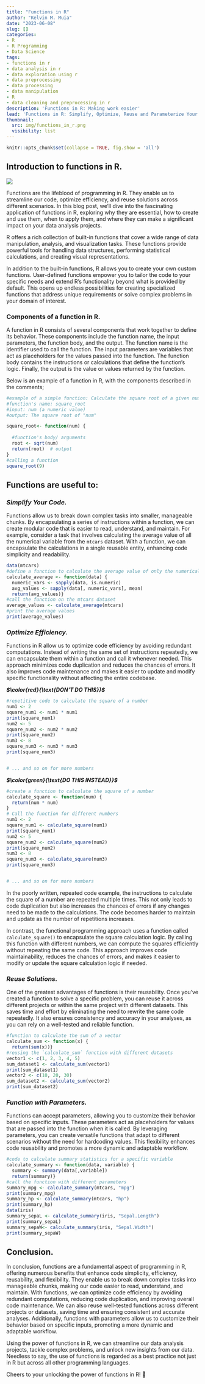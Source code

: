```yaml
---
title: "Functions in R"
author: "Kelvin M. Muia"
date: "2023-06-08"
slug: []
categories:
- R
- R Programming
- Data Science
tags:
- functions in r
- data analysis in r
- data exploration using r
- data preprocessing
- data processing
- data manipulation
- R
- data cleaning and preprocessing in r
description: 'Functions in R: Making work easier'
lead: 'Functions in R: Simplify, Optimize, Reuse and Parameterize Your Code'
thumbnail:
  src: img/functions_in_r.png
  visibility: list
---
```


```r
knitr::opts_chunk$set(collapse = TRUE, fig.show = 'all')
```

<!--more-->

## Introduction to functions in R.    

![](index_files/figure-html/functions_in_r.png)

Functions are the lifeblood of programming in R. They enable us to streamline our code, optimize efficiency, and reuse solutions across different scenarios. In this blog post, we'll dive into the fascinating application of functions in R, exploring why they are essential, how to create and use them, when to apply them, and where they can make a significant impact on your data analysis projects.

R offers a rich collection of built-in functions that cover a wide range of data manipulation, analysis, and visualization tasks. These functions provide powerful tools for handling data structures, performing statistical calculations, and creating visual representations. 

In addition to the built-in functions, R allows you to create your own custom functions. User-defined functions empower you to tailor the code to your specific needs and extend R's functionality beyond what is provided by default. This opens up endless possibilities for creating specialized functions that address unique requirements or solve complex problems in your domain of interest.

### Components of a function in R.   

A function in R consists of several components that work together to define its behavior. These components include the function name, the input parameters, the function body, and the output. The function name is the identifier used to call the function. The input parameters are variables that act as placeholders for the values passed into the function. The function body contains the instructions or calculations that define the function's logic. Finally, the output is the value or values returned by the function. 

Below is an example of a function in R, with the components described in the comments;  

```r
#example of a simple function: Calculate the square root of a given number
#function's name: square_root
#input: num (a numeric value)
#output: The square root of "num"

square_root<- function(num) {
  
  #function's body/ arguments
  root <- sqrt(num)
  return(root)  # output
}
#calling a function
square_root(9)
```





## Functions are useful to:  

### *Simplify Your Code.*    

Functions allow us to break down complex tasks into smaller, manageable chunks. By encapsulating a series of instructions within a function, we can create modular code that is easier to read, understand, and maintain. For example, consider a task that involves calculating the average value of all the numerical variable from the `mtcars` dataset. With a function, we can encapsulate the calculations in a single reusable entity, enhancing code simplicity and readability.

```r
data(mtcars)
#define a function to calculate the average value of only the numerical variables
calculate_average <- function(data) {
  numeric_vars <- sapply(data, is.numeric)
  avg_values <- sapply(data[, numeric_vars], mean)
  return(avg_values)}
#call the function on the mtcars dataset
average_values <- calculate_average(mtcars)
#print the average values
print(average_values)
```

     
### *Optimize Efficiency.*    

Functions in R allow us to optimize code efficiency by avoiding redundant computations. Instead of writing the same set of instructions repeatedly, we can encapsulate them within a function and call it whenever needed. This approach minimizes code duplication and reduces the chances of errors. It also improves code maintenance and makes it easier to update and modify specific functionality without affecting the entire codebase.

***$\color{red}{\text{DON'T DO THIS}}$***

```r
#repetitive code to calculate the square of a number
num1 <- 2
square_num1 <- num1 * num1
print(square_num1)
num2 <- 5
square_num2 <- num2 * num2
print(square_num2)
num3 <- 8
square_num3 <- num3 * num3
print(square_num3)


# ... and so on for more numbers
```

***$\color{green}{\text{DO THIS INSTEAD}}$***    

```r
#create a function to calculate the square of a number
calculate_square <- function(num) {
  return(num * num)
}
# Call the function for different numbers
num1 <- 2
square_num1 <- calculate_square(num1)
print(square_num1)
num2 <- 5
square_num2 <- calculate_square(num2)
print(square_num2)
num3 <- 8
square_num3 <- calculate_square(num3)
print(square_num3)


# ... and so on for more numbers
```

In the poorly written, repeated code example, the instructions to calculate the square of a number are repeated multiple times. This not only leads to code duplication but also increases the chances of errors if any changes need to be made to the calculations. The code becomes harder to maintain and update as the number of repetitions increases.

In contrast, the functional programming approach uses a function called `calculate_square()` to encapsulate the square calculation logic. By calling this function with different numbers, we can compute the squares efficiently without repeating the same code. This approach improves code maintainability, reduces the chances of errors, and makes it easier to modify or update the square calculation logic if needed.

### *Reuse Solutions.*    

One of the greatest advantages of functions is their reusability. Once you've created a function to solve a specific problem, you can reuse it across different projects or within the same project with different datasets. This saves time and effort by eliminating the need to rewrite the same code repeatedly. It also ensures consistency and accuracy in your analyses, as you can rely on a well-tested and reliable function.

```r
#function to calculate the sum of a vector
calculate_sum <- function(x) {
  return(sum(x))}
#reusing the `calculate_sum` function with different datasets
vector1 <- c(1, 2, 3, 4, 5)
sum_dataset1 <- calculate_sum(vector1)
print(sum_dataset1)
vector2 <- c(10, 20, 30)
sum_dataset2 <- calculate_sum(vector2)
print(sum_dataset2)
```


### *Function with Parameters.*   

Functions can accept parameters, allowing you to customize their behavior based on specific inputs. These parameters act as placeholders for values that are passed into the function when it is called. By leveraging parameters, you can create versatile functions that adapt to different scenarios without the need for hardcoding values. This flexibility enhances code reusability and promotes a more dynamic and adaptable workflow.    

```r
#code to calculate summary statistics for a specific variable
calculate_summary <- function(data, variable) {
  summary <- summary(data[,variable])
  return(summary)}
#call the function with different parameters
summary_mpg <- calculate_summary(mtcars, "mpg")
print(summary_mpg)
summary_hp <- calculate_summary(mtcars, "hp")
print(summary_hp)
data(iris)
summary_sepaL <- calculate_summary(iris, "Sepal.Length")
print(summary_sepaL)
summary_sepaW<- calculate_summary(iris, "Sepal.Width")
print(summary_sepaW)
```
     
## Conclusion.    

In conclusion, functions are a fundamental aspect of programming in R, offering numerous benefits that enhance code simplicity, efficiency, reusability, and flexibility. They enable us to break down complex tasks into manageable chunks, making our code easier to read, understand, and maintain. With functions, we can optimize code efficiency by avoiding redundant computations, reducing code duplication, and improving overall code maintenance. We can also reuse well-tested functions across different projects or datasets, saving time and ensuring consistent and accurate analyses. Additionally, functions with parameters allow us to customize their behavior based on specific inputs, promoting a more dynamic and adaptable workflow.

Using the power of functions in R, we can streamline our data analysis projects, tackle complex problems, and unlock new insights from our data. Needless to say, the use of functions is regarded as a best practice not just in R but across all other programming languages.

Cheers to your unlocking the power of functions in R! 🎉







